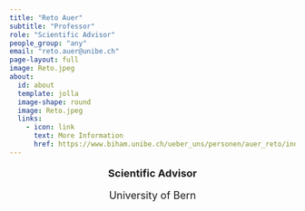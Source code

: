 ```yaml
---
title: "Reto Auer"
subtitle: "Professor"
role: "Scientific Advisor"
people_group: "any"
email: "reto.auer@unibe.ch"
page-layout: full
image: Reto.jpeg
about: 
  id: about
  template: jolla
  image-shape: round
  image: Reto.jpeg
  links:
    - icon: link
      text: More Information
      href: https://www.biham.unibe.ch/ueber_uns/personen/auer_reto/index_ger.html
---
```

<div style="text-align: center;">
  <p style="font-size: 18px; font-weight: bold;">Scientific Advisor</p>
  <p style="font-size: 18px; ">University of Bern</p>
</div>

